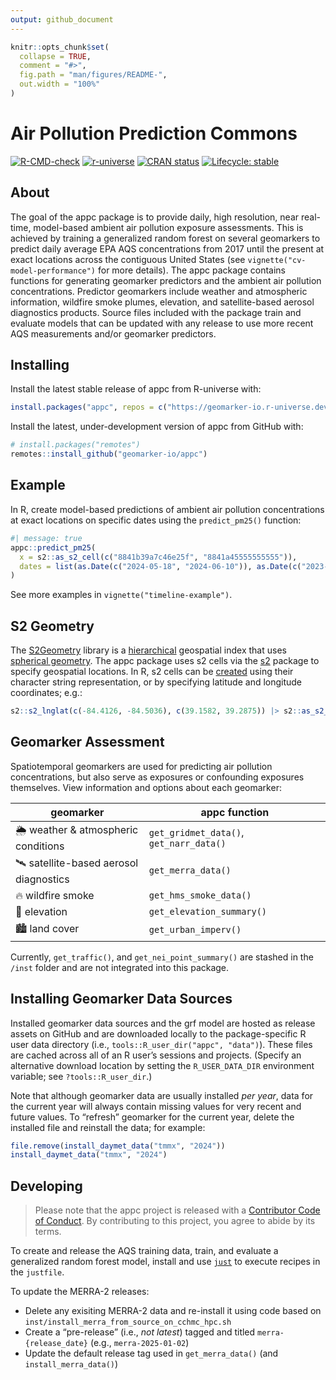 ```yaml
---
output: github_document
---
```


<!-- README.md is generated from README.Rmd. Please edit that file -->

```r
knitr::opts_chunk$set(
  collapse = TRUE,
  comment = "#>",
  fig.path = "man/figures/README-",
  out.width = "100%"
)
```

# Air Pollution Prediction Commons

<!-- badges: start -->
[![R-CMD-check](https://github.com/geomarker-io/appc/actions/workflows/R-CMD-check.yaml/badge.svg)](https://github.com/geomarker-io/appc/actions/workflows/R-CMD-check.yaml)
[![r-universe](https://r-lib.r-universe.dev/badges/appc)](https://geomarker-io.r-universe.dev/appc)
[![CRAN status](https://www.r-pkg.org/badges/version/appc)](https://CRAN.R-project.org/package=appc)
[![Lifecycle: stable](https://img.shields.io/badge/lifecycle-stable-brightgreen.svg)](https://lifecycle.r-lib.org/articles/stages.html#stable)
<!-- badges: end -->

## About

The goal of the appc package is to provide daily, high resolution, near real-time, model-based ambient air pollution exposure assessments.
This is achieved by training a generalized random forest on several geomarkers to predict daily average EPA AQS concentrations from 2017 until the present at exact locations across the contiguous United States (see `vignette("cv-model-performance")` for more details).
The appc package contains functions for generating geomarker predictors and the ambient air pollution concentrations.
Predictor geomarkers include weather and atmospheric information, wildfire smoke plumes, elevation, and satellite-based aerosol diagnostics products.
Source files included with the package train and evaluate models that can be updated with any release to use more recent AQS measurements and/or geomarker predictors.

## Installing

Install the latest stable release of appc from R-universe with:

```r
install.packages("appc", repos = c("https://geomarker-io.r-universe.dev", "https://cloud.r-project.org"))
```

Install the latest, under-development version of appc from GitHub with:

```r
# install.packages("remotes")
remotes::install_github("geomarker-io/appc")
```

## Example

In R, create model-based predictions of ambient air pollution concentrations at exact locations on specific dates using the `predict_pm25()` function:

```r
#| message: true
appc::predict_pm25(
  x = s2::as_s2_cell(c("8841b39a7c46e25f", "8841a45555555555")),
  dates = list(as.Date(c("2024-05-18", "2024-06-10")), as.Date(c("2023-06-22", "2023-08-15")))
)
```

See more examples in `vignette("timeline-example")`.

## S2 Geometry

The [S2Geometry](https://s2geometry.io/) library is a [hierarchical](https://s2geometry.io/devguide/s2cell_hierarchy.html) geospatial index that uses [spherical geometry](https://s2geometry.io/about/overview).
The appc package uses s2 cells via the [s2](https://r-spatial.github.io/s2/) package to specify geospatial locations.
In R, s2 cells can be [created](https://r-spatial.github.io/s2/reference/s2_cell.html#ref-examples) using their character string representation, or by specifying latitude and longitude coordinates; e.g.:

```r
s2::s2_lnglat(c(-84.4126, -84.5036), c(39.1582, 39.2875)) |> s2::as_s2_cell()
```

## Geomarker Assessment

Spatiotemporal geomarkers are used for predicting air pollution concentrations, but also serve as exposures or confounding exposures themselves. View information and options about each geomarker:

| geomarker | appc function |
|-----------|---------------|
| 🌦 weather & atmospheric conditions | `get_gridmet_data()`, `get_narr_data()` |
| 🛰 satellite-based aerosol diagnostics | `get_merra_data()` |
| 🔥 wildfire smoke | `get_hms_smoke_data()` |
| 🗻 elevation | `get_elevation_summary()` |
| 🏙 land cover | `get_urban_imperv()` |

Currently, `get_traffic()`, and `get_nei_point_summary()` are stashed in the `/inst` folder and are not integrated into this package.

## Installing Geomarker Data Sources

Installed geomarker data sources and the grf model are hosted as release assets on GitHub and are downloaded locally to the package-specific R user data
directory (i.e., `tools::R_user_dir("appc", "data")`). These files are cached across all of an R user’s sessions and projects. (Specify an alternative download location by setting the `R_USER_DATA_DIR` environment variable; see `?tools::R_user_dir`.)

Note that although geomarker data are usually installed *per year*, data for the current year will always contain missing values for very recent and future values.
To "refresh" geomarker for the current year, delete the installed file and reinstall
the data; for example:

```r
file.remove(install_daymet_data("tmmx", "2024"))
install_daymet_data("tmmx", "2024")
```

## Developing

> Please note that the appc project is released with a [Contributor Code of Conduct](http://geomarker.io/appc/CODE_OF_CONDUCT.html). By contributing to this project, you agree to abide by its terms.

To create and release the AQS training data, train, and evaluate a generalized random forest model, install and use [`just`](https://just.systems/man/en/) to execute recipes in the `justfile`.

To update the MERRA-2 releases:

- Delete any exisiting MERRA-2 data and re-install it using code based on `inst/install_merra_from_source_on_cchmc_hpc.sh`
- Create a "pre-release" (i.e., *not latest*) tagged and titled `merra-{release_date}` (e.g., `merra-2025-01-02`)
- Update the default release tag used in `get_merra_data()`  (and `install_merra_data()`)

